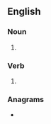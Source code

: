 ==English==

===Noun===
{{head|en|noun form}}

# {{plural of|en|hamper}}

===Verb===
{{head|en|verb form}}

# {{en-third-person singular of|hamper}}

===Anagrams===
* {{anagrams|en|a=aehmprs|Perhams}}